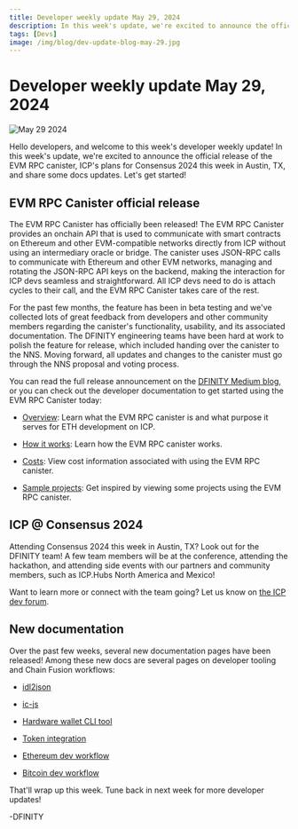 ```yaml
---
title: Developer weekly update May 29, 2024
description: In this week's update, we're excited to announce the official release of the EVM RPC canister, ICP's plans for Consensus 2024 this week in Austin, TX, and share some docs updates.
tags: [Devs]
image: /img/blog/dev-update-blog-may-29.jpg
---
```


# Developer weekly update May 29, 2024

![May 29 2024](../../static/img/blog/dev-update-blog-may-29.jpg)

Hello developers, and welcome to this week's developer weekly update! In this week's update, we're excited to announce the official release of the EVM RPC canister, ICP's plans for Consensus 2024 this week in Austin, TX, and share some docs updates. Let's get started!

## EVM RPC Canister official release

The EVM RPC Canister has officially been released! The EVM RPC Canister provides an onchain API that is used to communicate with smart contracts on Ethereum and other EVM-compatible networks directly from ICP without using an intermediary oracle or bridge. The canister uses JSON-RPC calls to communicate with Ethereum and other EVM networks, managing and rotating the JSON-RPC API keys on the backend, making the interaction for ICP devs seamless and straightforward. All ICP devs need to do is attach cycles to their call, and the EVM RPC Canister takes care of the rest.

For the past few months, the feature has been in beta testing and we've collected lots of great feedback from developers and other community members regarding the canister's functionality, usability, and its associated documentation. The DFINITY engineering teams have been hard at work to polish the feature for release, which included handing over the canister to the NNS. Moving forward, all updates and changes to the canister must go through the NNS proposal and voting process.


You can read the full release announcement on the [DFINITY Medium blog](https://medium.com/dfinity/icp-ethereum-how-icps-evm-rpc-canister-connects-the-networks-b57909efecf6), or you can check out the developer documentation to get started using the EVM RPC Canister today:

- [Overview](/docs/building-apps/chain-fusion/ethereum/evm-rpc/overview): Learn what the EVM RPC canister is and what purpose it serves for ETH development on ICP.

- [How it works](/docs/building-apps/chain-fusion/ethereum/evm-rpc/how-it-works): Learn how the EVM RPC canister works.

- [Costs](/docs/building-apps/chain-fusion/ethereum/evm-rpc/costs): View cost information associated with using the EVM RPC canister.

- [Sample projects](/docs/building-apps/chain-fusion/ethereum/evm-rpc/evm-rpc-canister): Get inspired by viewing some projects using the EVM RPC canister.


## ICP @ Consensus 2024

Attending Consensus 2024 this week in Austin, TX? Look out for the DFINITY team! A few team members will be at the conference, attending the hackathon, and attending side events with our partners and community members, such as ICP.Hubs North America and Mexico!

Want to learn more or connect with the team going? Let us know on [the ICP dev forum](https://forum.dfinity.org/t/icp-at-consensus-2024/31135).

## New documentation

Over the past few weeks, several new documentation pages have been released! Among these new docs are several pages on developer tooling and Chain Fusion workflows:

- [idl2json](/docs/building-apps/interact-with-canisters/idl2json)

- [ic-js](/docs/building-apps/developer-tools/ic-js)

- [Hardware wallet CLI tool](/docs/defi/overview)

- [Token integration](/docs/defi/token-integrations/)

- [Ethereum dev workflow](/docs/building-apps/chain-fusion/ethereum/using-eth/eth-dev-workflow)

- [Bitcoin dev workflow](/docs/building-apps/chain-fusion/bitcoin/using-btc/btc-dev-workflow)

That'll wrap up this week. Tune back in next week for more developer updates!

-DFINITY